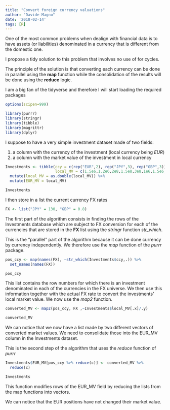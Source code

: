 ```yaml
---
title: "Convert foreign currency valuations"
author: "Davide Magno"
date: '2018-02-14'
tags: [R]
---
```


One of the most common problems when dealign with financial data is to have assets (or liabilities) denominated in a currency that is different from the domestic one.

I propose a tidy solution to this problem that involves no use of for cycles.

The principle of the solution is that converting each currency can be done in parallel using the **map** function while the consolidation of the results will be done using the **reduce** logic.

I am a big fan of the tidyverse and therefore I will start loading the required packages

```r
options(scipen=999)
```


```r
library(purrr)
library(stringr)
library(tibble)
library(magrittr)
library(dplyr)
```

I suppose to have a very simple investment dataset made of two fields:

1) a column with the currency of the investment (local currency being *EUR*)
2) a column with the market value of the investment in local currency

```r
Investments <- tibble(ccy = c(rep("EUR",2), rep("JPY",3), rep("GBP",3)),
                      local_MV = c(1.5e6,1.2e6,2e8,1.5e8,3e8,1e6,1.5e6,2e6)) %>% 
  mutate(local_MV = as.double(local_MV)) %>% 
  mutate(EUR_MV = local_MV)

Investments
```

I then store in a list the current currency FX rates

```r
FX <- list("JPY" = 130, "GBP" = 0.8)
```

The first part of the algorithm consists in finding the rows of the Investments database which are subject to FX conversion for each of the currencies that are stored in the **FX** list using the *stringr* function *str_which*. 

This is the "parallel" part of the algorithm because it can be done currency by currency independently. We therefore use the *map* function of the *purrr* package.

```r
pos_ccy <- map(names(FX), ~str_which(Investments$ccy,.)) %>% 
  set_names(names(FX))

pos_ccy
```

This list contains the row numbers for which there is an investment denominated in each of the currencies in the FX universe.
We then use this information together with the actual FX rate to convert the investments' local market value. We now use the *map2* function. 

```r
converted_MV <- map2(pos_ccy, FX ,~Investments$local_MV[.x]/.y)

converted_MV
```

We can notice that we now have a list made by two different vectors of converted market values. We need to consolidate those into the EUR_MV column in the Investments dataset.

This is the second step of the algorithm that uses the *reduce* function of *purrr*

```r

Investments$EUR_MV[pos_ccy %>% reduce(c)] <- converted_MV %>% 
  reduce(c)

Investments
```

This function modifies rows of the EUR_MV field by reducing the lists from the map functions into vectors.

We can notice that the EUR positions have not changed their market value.



